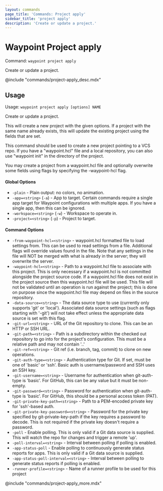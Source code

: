 ```yaml
---
layout: commands
page_title: 'Commands: Project apply'
sidebar_title: 'project apply'
description: 'Create or update a project.'
---
```


# Waypoint Project apply

Command: `waypoint project apply`

Create or update a project.

@include "commands/project-apply_desc.mdx"

## Usage

Usage: `waypoint project apply [options] NAME`

Create or update a project.

This will create a new project with the given options. If a project with
the same name already exists, this will update the existing project using
the fields that are set.

This command should be used to create a new project pointing to a VCS
repo. If you have a "waypoint.hcl" file and a local repository, you can
also use "waypoint init" in the directory of the project.

You may create a project from a waypoint.hcl file and optionally overwrite
some fields using flags by specifying the -waypoint-hcl flag.

#### Global Options

- `-plain` - Plain output: no colors, no animation.
- `-app=<string>` (`-a`) - App to target. Certain commands require a single app target for Waypoint configurations with multiple apps. If you have a single app, then this can be ignored.
- `-workspace=<string>` (`-w`) - Workspace to operate in.
- `-project=<string>` (`-p`) - Project to target.

#### Command Options

- `-from-waypoint-hcl=<string>` - waypoint.hcl formatted file to load settings from. This can be used to read settings from a file. Additional flags will override values found in the file. Note that any settings in the file will NOT be merged with what is already in the server; they will overwrite the server.
- `-waypoint-hcl=<string>` - Path to a waypoint.hcl file to associate with this project. This is only necessary if a waypoint.hcl is not committed alongside the project source code. If a waypoint.hcl file does not exist in the project source then this waypoint.hcl file will be used. This file will not be validated until an operation is run against the project; this is done on purpose since the waypoint.hcl file may depend on files in the source repository.
- `-data-source=<string>` - The data source type to use (currently only supports 'git' or 'local'). Associated data source settings (such as flags starting with '-git') will not take effect unless the appropriate data source is set with this flag.
- `-git-url=<string>` - URL of the Git repository to clone. This can be an HTTP or SSH URL.
- `-git-path=<string>` - Path is a subdirectory within the checked out repository to go into for the project's configuration. This must be a relative path and may not contain '..'
- `-git-ref=<string>` - Git ref (i.e. branch, tag, commit) to clone on new operations.
- `-git-auth-type=<string>` - Authentication type for Git. If set, must be one of 'basic' or 'ssh'. Basic auth is username/password and SSH uses an SSH key.
- `-git-username=<string>` - Username for authentication when git-auth-type is 'basic'. For GitHub, this can be any value but it must be non-empty.
- `-git-password=<string>` - Password for authentication when git-auth-type is 'basic'. For GitHub, this should be a personal access token (PAT).
- `-git-private-key-path=<string>` - Path to a PEM-encoded private key for 'ssh'-based auth.
- `-git-private-key-password=<string>` - Password for the private key specified by git-private-key-path if the key requires a password to decode. This is not required if the private key doesn't require a password.
- `-poll` - Enable polling. This is only valid if a Git data source is supplied. This will watch the repo for changes and trigger a remote 'up'.
- `-poll-interval=<string>` - Interval between polling if polling is enabled.
- `-app-status-poll` - Enable polling to continuously generate status reports for apps. This is only valid if a Git data source is supplied.
- `-app-status-poll-interval=<string>` - Interval between polling to generate status reports if polling is enabled.
- `-runner-profile=<string>` - Name of a runner profile to be used for this project

@include "commands/project-apply_more.mdx"
